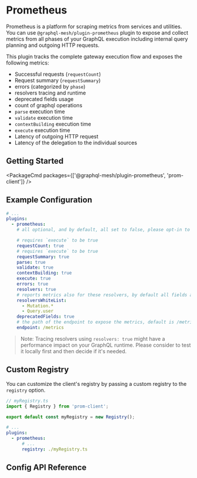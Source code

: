 
# Prometheus

Prometheus is a platform for scraping metrics from services and utilities.
You can use `@graphql-mesh/plugin-prometheus` plugin to expose and collect metrics from all phases of your GraphQL execution including internal query planning and outgoing HTTP requests.

This plugin tracks the complete gateway execution flow and exposes the following metrics:

- Successful requests (`requestCount`)
- Request summary (`requestSummary`)
- errors (categorized by `phase`)
- resolvers tracing and runtime
- deprecated fields usage
- count of graphql operations
- `parse` execution time
- `validate` execution time
- `contextBuilding` execution time
- `execute` execution time
- Latency of outgoing HTTP request
- Latency of the delegation to the individual sources

## Getting Started

<PackageCmd packages={['@graphql-mesh/plugin-prometheus', 'prom-client']} />

## Example Configuration

```yaml filename=".meshrc.yaml"
# ...
plugins:
  - prometheus:
    # all optional, and by default, all set to false, please opt-in to the metrics you wish to get

    # requires `execute` to be true
    requestCount: true
    # requires `execute` to be true
    requestSummary: true
    parse: true
    validate: true
    contextBuilding: true
    execute: true
    errors: true
    resolvers: true
    # reports metrics also for these resolvers, by default all fields are reported
    resolversWhiteList:
      - Mutation.*
      - Query.user
    deprecatedFields: true
    # the path of the endpoint to expose the metrics, default is /metrics
    endpoint: /metrics
```

> Note: Tracing resolvers using `resolvers: true` might have a performance impact on your GraphQL runtime. Please consider to test it locally first and then decide if it's needed.

## Custom Registry

You can customize the client's registry by passing a custom registry to the `registry` option.

```ts filename="myRegistry.ts"
// myRegistry.ts
import { Registry } from 'prom-client';

export default const myRegistry = new Registry();
```

```yaml filename=".meshrc.yaml"
# ...
plugins:
  - prometheus:
      # ...
      registry: ./myRegistry.ts
```

## Config API Reference


<API />
